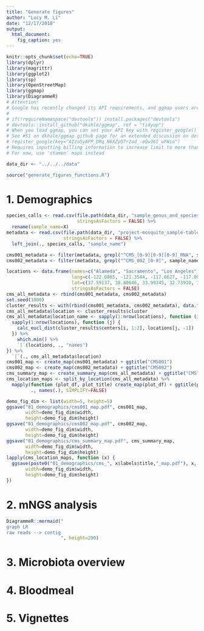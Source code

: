 ```yaml
---
title: "Generate figures"
author: "Lucy M. Li"
date: "12/17/2018"
output: 
  html_document:
    fig_caption: yes
---
```




```r
knitr::opts_chunk$set(echo=TRUE)
library(dplyr)
library(magrittr)
library(ggplot2)
library(sp)
library(OpenStreetMap)
library(ggmap)
library(DiagrammeR)
# Attention!
# Google has recently changed its API requirements, and ggmap users are now required to provide an API key and enable billing. ggmap itself is outdated on CRAN; we hope to have the new version up on CRAN soon, but until then, here is the workaround:
# 
# if(!requireNamespace("devtools")) install.packages("devtools")
# devtools::install_github("dkahle/ggmap", ref = "tidyup")
# When you load ggmap, you can set your API key with register_google() (see ?register_google for details), but don’t forget to enable the Maps Static API and geocoding API in the Google Cloud Console and enable billing. Also, go to 'Quotas' on Google Cloud and increase the 'Unsigned requests (if URL signing secret is defined) per day' limit
# See #51 on dkhale/ggmap github page for an extended discussion on details.
# register_google(key="AIzaSyAPP_DRq_N6XZyO7r2ad_-eQw36I_wFWio")
# Requires inputting billing information to increase limit to more than 1 request per day
# For now, use 'stamen' maps instead

```

```r
data_dir <- "../../../data"
```

```r
source("generate_figures_functions.R")
```

# 1. Demographics

```r
species_calls <- read.csv(file.path(data_dir, "sample_genus_and_species.csv"),
                          stringsAsFactors = FALSE) %>%
  rename(sample_name=X)
metadata <- read.csv(file.path(data_dir, "project-mosquito_sample-table_cleaned.csv"),
                     stringsAsFactors = FALSE) %>%
  left_join(., species_calls, "sample_name")
```

```r
cms001_metadata <- filter(metadata, grepl("^CMS_[0-9][0-9][0-9]_RNA", sample_name), !is.na(lat))
cms002_metadata <- filter(metadata, grepl("^CMS_002_[0-9]", sample_name), !is.na(lat))

locations <- data.frame(names=c("Alameda", "Sacramento", "Los Angeles", "San Diego", "Riverside"),
                        long=c(-122.0865, -121.3544, -117.6627, -117.0832, -116.0492),
                        lat=c(37.59137, 38.80646, 33.99345, 32.73910, 33.52882),
                        stringsAsFactors = FALSE)
cms_all_metadata <- rbind(cms001_metadata, cms002_metadata)
set.seed(1000)
cluster_results <- with(rbind(cms001_metadata, cms002_metadata), data.frame(long, lat)%>%kmeans(x=., nrow(locations), nstart=10))
cms_all_metadata$location <- cluster_results$cluster
cms_all_metadata$location_name <- sapply(1:nrow(locations), function (i) {
  sapply(1:nrow(locations), function (j) {
    calc_eucl_dist(cluster_results$centers[i, 1:2], locations[j, -1])
  }) %>%
    which.min() %>%
    `[`(locations, ., "names")
}) %>%
  `[`(., cms_all_metadata$location)
cms001_map <- create_map(cms001_metadata) + ggtitle("CMS001")
cms002_map <- create_map(cms002_metadata) + ggtitle("CMS002")
cms_summary_map <- create_summary_map(cms_all_metadata) + ggtitle("CMS") 
cms_location_maps <- split_by_location(cms_all_metadata) %>%
  mapply(function (plot_df, plot_title) create_map(plot_df) + ggtitle(plot_title),
         ., names(.), SIMPLIFY=FALSE)

demo_fig_dim <- list(width=5, height=5)
ggsave("01_demographics/cms001_map.pdf", cms001_map, 
       width=demo_fig_dim$width,
       height=demo_fig_dim$height)
ggsave("01_demographics/cms002_map.pdf", cms002_map, 
       width=demo_fig_dim$width,
       height=demo_fig_dim$height)
ggsave("01_demographics/cms_summary_map.pdf", cms_summary_map, 
       width=demo_fig_dim$width,
       height=demo_fig_dim$height)
lapply(cms_location_maps, function (x) {
  ggsave(paste0("01_demographics/cms_", x$labels$title,"_map.pdf"), x, 
       width=demo_fig_dim$width,
       height=demo_fig_dim$height)
})

```

# 2. mNGS analysis

```r
DiagrammeR::mermaid("
graph LR
raw reads --> contig
                    ", height=200)
```


# 3. Microbiota overview



# 4. Bloodmeal

# 5. Vignettes



